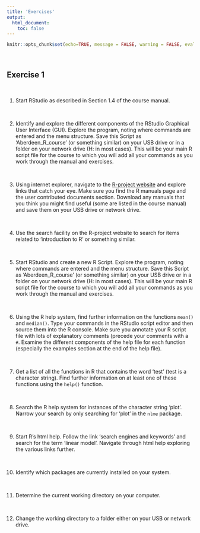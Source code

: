 ```yaml
---
title: 'Exercises'
output: 
  html_document:
    toc: false
---
```



```r
knitr::opts_chunk$set(echo=TRUE, message = FALSE, warning = FALSE, eval = FALSE, cache=TRUE)
```

<br>

## Exercise 1

<br>

1.	Start RStudio as described in Section 1.4 of the course manual.

<br>

2.	Identify and explore the different components of the RStudio Graphical User Interface (GUI). Explore the program, noting where commands are entered and the menu structure. Save this Script as ‘Aberdeen_R_course’ (or something similar) on your USB drive or in a folder on your network drive (H:\ in most cases). This will be your main R script file for the course to which you will add all your commands as you work through the manual and exercises. 

<br>

3.	Using internet explorer, navigate to the [R-project website](http://www.r-project.org) and explore links that catch your eye. Make sure you find the R manuals page and the user contributed documents section. Download any manuals that you think you might find useful (some are listed in the course manual) and save them on your USB drive or network drive.

<br>

4.	Use the search facility on the R-project website to search for items related to ‘introduction to R’ or something similar. 

<br>

5.	Start RStudio and create a new R Script. Explore the program, noting where commands are entered and the menu structure. Save this Script as ‘Aberdeen_R_course’ (or something similar) on your USB drive or in a folder on your network drive (H:\ in most cases). This will be your main R script file for the course to which you will add all your commands as you work through the manual and exercises.

<br>

6.	Using the R help system, find further information on the functions ```mean()``` and ```median()```. Type your commands in the RStudio script editor and then source them into the R console. Make sure you annotate your R script file with lots of explanatory comments (precede your comments with a ```#```. Examine the different components of the help file for each function (especially the examples section at the end of the help file).

<br>

7.	Get a list of all the functions in R that contains the word ‘test’ (test is a character string). Find further information on at least one of these functions using the ```help()``` function.

<br>

8.	Search the R help system for instances of the character string ‘plot’. Narrow your search by only searching for ‘plot’ in the ```nlme``` package.

<br>

9.	Start R’s html help. Follow the link ‘search engines and keywords’ and search for the term ‘linear model’. Navigate through html help exploring the various links further.

<br>

10.	Identify which packages are currently installed on your system.

<br>

11.	Determine the current working directory on your computer.

<br>

12.	Change the working directory to a folder either on your USB or network drive. 

<br>
